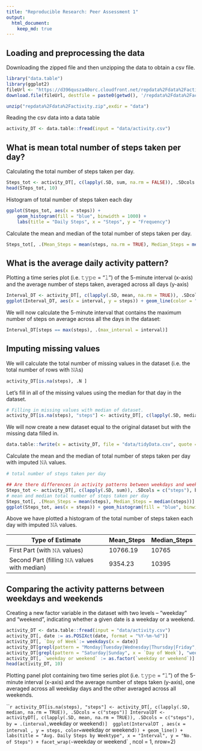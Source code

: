 ```yaml
---
title: "Reproducible Research: Peer Assessment 1"
output: 
  html_document:
    keep_md: true
---
```



## Loading and preprocessing the data

Downloading the zipped file and then unzipping the data to obtain a csv file.

```r
library("data.table")
library(ggplot2)
fileUrl <- "https://d396qusza40orc.cloudfront.net/repdata%2Fdata%2Factivity.zip"
download.file(fileUrl, destfile = paste0(getwd(), '/repdata%2Fdata%2Factivity.zip'), method = "curl")

unzip("repdata%2Fdata%2Factivity.zip",exdir = "data")
```

Reading the csv data into a data table 

```r
activity_DT <- data.table::fread(input = "data/activity.csv")
```

## What is mean total number of steps taken per day?

Calculating the total number of steps taken per day.

```r
Steps_tot <- activity_DT[, c(lapply(.SD, sum, na.rm = FALSE)), .SDcols = c("steps"), by = .(date)] 
head(STeps_tot, 10)
```

Histogram of total number of steps taken each day
```r
ggplot(Steps_tot, aes(x = steps)) +
    geom_histogram(fill = "blue", binwidth = 1000) +
    labs(title = "Daily Steps", x = "Steps", y = "Frequency")
```

Calculate the mean and median of the total number of steps taken per day.

```r
Steps_tot[, .(Mean_Steps = mean(steps, na.rm = TRUE), Median_Steps = median(steps, na.rm = TRUE))]
```


## What is the average daily activity pattern?

Plotting a time series plot (i.e. 𝚝𝚢𝚙𝚎 = "𝚕") of the 5-minute interval (x-axis) and the average number of steps taken, averaged across all days (y-axis)

```r
Interval_DT <- activity_DT[, c(lapply(.SD, mean, na.rm = TRUE)), .SDcols = c("steps"), by = .(interval)] 
ggplot(Interval_DT, aes(x = interval, y = steps)) + geom_line(color = "blue", size = 1) + labs(title = "Avg. Daily Steps", x = "Interval", y = "Avg. Steps per day")
```

We will now calculate the 5-minute interval that contains the maximum number of steps on average across all the days in the dataset:

```r
Interval_DT[steps == max(steps), .(max_interval = interval)]
```


## Imputing missing values

We will calculate the total number of missing values in the dataset (i.e. the total number of rows with 𝙽𝙰s)

```r
activity_DT[is.na(steps), .N ]
```
Let's fill in all of the missing values using the median for that day in the dataset.

```r
# Filling in missing values with median of dataset. 
activity_DT[is.na(steps), "steps"] <- activity_DT[, c(lapply(.SD, median, na.rm = TRUE)), .SDcols = c("steps")]
```

We will now create a new dataset equal to the original dataset but with the missing data filled in.

```r
data.table::fwrite(x = activity_DT, file = "data/tidyData.csv", quote = FALSE)
```

Calculate the mean and the median of total number of steps taken per day with imputed 𝙽𝙰 values.

```r
# total number of steps taken per day

## Are there differences in activity patterns between weekdays and weekends?
Steps_tot <- activity_DT[, c(lapply(.SD, sum)), .SDcols = c("steps"), by = .(date)] 
# mean and median total number of steps taken per day
Steps_tot[, .(Mean_Steps = mean(steps), Median_Steps = median(steps))]
ggplot(Steps_tot, aes(x = steps)) + geom_histogram(fill = "blue", binwidth = 1000) + labs(title = "Daily Steps", x = "Steps", y = "Frequency")
```

Above we have plotted a histogram of the total number of steps taken each day with imputed 𝙽𝙰 values.


Type of Estimate | Mean_Steps | Median_Steps
--- | --- | ---
First Part (with 𝙽𝙰 values) | 10766.19 | 10765
Second Part (filling 𝙽𝙰 values with median) | 9354.23 | 10395

## Comparing the activity patterns between weekdays and weekends

Creating a new factor variable in the dataset with two levels – “weekday” and “weekend”, indicating whether a given date is a weekday or a weekend.

```r
activity_DT <- data.table::fread(input = "data/activity.csv")
activity_DT[, date := as.POSIXct(date, format = "%Y-%m-%d")]
activity_DT[, `Day of Week`:= weekdays(x = date)]
activity_DT[grepl(pattern = "Monday|Tuesday|Wednesday|Thursday|Friday", x = `Day of Week`), "weekday or weekend"] <- "weekday"
activity_DT[grepl(pattern = "Saturday|Sunday", x = `Day of Week`), "weekday or weekend"] <- "weekend"
activity_DT[, `weekday or weekend` := as.factor(`weekday or weekend`)]
head(activity_DT, 10)
```

Plotting panel plot containing two time series plot (i.e. 𝚝𝚢𝚙𝚎 = "𝚕") of the 5-minute interval (x-axis) and the average number of steps taken (y-axis), one averaged across all weekday days and the other averaged across all weekends.

```r
activity_DT[is.na(steps), "steps"] <- activity_DT[, c(lapply(.SD, median, na.rm = TRUE)), .SDcols = c("steps")]
IntervalDT <- activityDT[, c(lapply(.SD, mean, na.rm = TRUE)), .SDcols = c("steps"), by = .(interval, `weekday or weekend`)] 
ggplot(IntervalDT , aes(x = interval , y = steps, color=`weekday or weekend`)) + geom_line() + labs(title = "Avg. Daily Steps by Weektype", x = "Interval", y = "No. of Steps") + facet_wrap(~`weekday or weekend` , ncol = 1, nrow=2)
